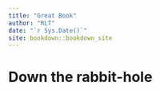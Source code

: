 ```yaml
--- 
title: "Great Book"
author: "RLT"
date: "`r Sys.Date()`"
site: bookdown::bookdown_site
---
```


# Down the rabbit-hole

